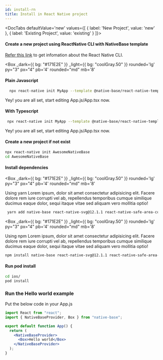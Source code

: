 ```yaml
---
id: install-rn
title: Install in React Native project
---
```



<DocTabs
  defaultValue='new'
  values={[
  { label: 'New Project', value: 'new' },
  { label: 'Existing Project', value: 'existing' }
  ]}>

<DocTabItem value="new">

#### Create a new project using ReactNative CLI with NativeBase template

[Refer this link](https://github.com/react-native-community/cli#about) to get infomation about the React Native CLI.

<Box 
 _dark={{ bg: "#171E2E" }}
_light={{ bg: "coolGray.50" }}
rounded='lg' 
py="3"
px="4"
pb='4'
rounded="md"
mb='8'
>

####  Plain Javascript


```bash
  npx react-native init MyApp --template @native-base/react-native-template
```

<Text fontSize="sm" lineHeight="sm">
  Yey! you are all set, start editing App.js/App.tsx now.
</Text>
<br />

####  With Typescript


```bash
 npx react-native init MyApp --template @native-base/react-native-template-typescript
```

<Text fontSize="sm" lineHeight="sm">
  Yey! you are all set, start editing App.js/App.tsx now.
</Text>
</Box>



</DocTabItem>

<DocTabItem value="existing">

#### Create a new project if not exist

```bash
npx react-native init AwesomeNativeBase
cd AwesomeNativeBase
```

#### Install dependencies

<Box 
 _dark={{ bg: "#171E2E" }}
_light={{ bg: "coolGray.50" }}
rounded='lg' 
py="3"
px="4"
pb='4'
rounded="md"
mb='8'
>
<Text bold mb="2" fontSize="md" >
  Using yarn
</Text>
<Text
  _dark={{ color: "coolGray.300" }}
  _light={{ color: "coolGray.800" }}
>
  Lorem ipsum, dolor sit amet consectetur adipisicing elit. Facere dolore rem iure corrupti vel ab, repellendus temporibus cumque similique ducimus eaque dolor, sequi itaque vitae sed aliquam vero mollitia optio!
</Text>
<br />

```bash
 yarn add native-base react-native-svg@12.1.1 react-native-safe-area-context@3.3.2
```

</Box>

<Box
 _dark={{ bg: "#171E2E" }}
_light={{ bg: "coolGray.50" }}
rounded='lg' 
py="3"
px="4"
pb='4'
rounded="md"
mb='8'
>
<Text bold mb="2" fontSize="md" >
  Using npm
</Text>
<Text
  _dark={{ color: "coolGray.300" }}
  _light={{ color: "coolGray.800" }}
>
  Lorem ipsum, dolor sit amet consectetur adipisicing elit. Facere dolore rem iure corrupti vel ab, repellendus temporibus cumque similique ducimus eaque dolor, sequi itaque vitae sed aliquam vero mollitia optio!
</Text>
<br />

```bash
npm install native-base react-native-svg@12.1.1 react-native-safe-area-context@3.3.2
```

</Box>



#### Run pod install

```bash
cd ios/
pod install
```

### Run the Hello world example

Put the below code in your App.js

```jsx
import React from "react";
import { NativeBaseProvider, Box } from "native-base";

export default function App() {
  return (
    <NativeBaseProvider>
      <Box>Hello world</Box>
    </NativeBaseProvider>
  );
}
```

</DocTabItem>

</DocTabs>


<Box>
  <Box mt="4" mb="8">
    <HStack pl="0" ml="0" space="4">
      <TileLink
        title="Customize NativeBaseProvider"
        url="setup-provider"
        description="NativeBaseProvider provides theme throughout your application"
        className="bg-blueGray-600 mt-2"
      />
      <TileLink
        title="Theme"
        url="default-theme"
        description="Read more about the default NativeBase theme and how to override it"
        className="bg-blueGray-600  mt-2"
      />
    </HStack>
    <Box mt="4" pl="0" ml="0">
      <TileLink
        title="Utility props"
        url="utility-props"
        description="Shorthands of commonly used styling props which maps with the provided theme"
        className="bg-blueGray-600"
      />
    </Box>
  </Box>
</Box>
